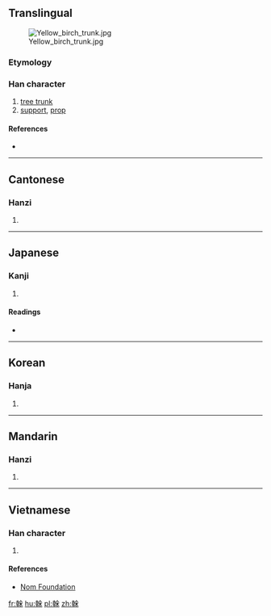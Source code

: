 {{also|乾}}
==Translingual==
[[Image:Yellow birch trunk.jpg|thumb]]

===Etymology===
{{Han compound|倝|木|c1=p|c2=s|t2=tree|ls=psc}}

===Han character===
{{Han char|rn=75|rad=木|as=10|sn=14|four=48494|canj=JJOD|ids=⿸⿰𠦝𠆢木}}

# [[tree trunk]]
# [[support]], [[prop]]

====References====
* {{Han ref|kx=0544.010|dkj=15257|dj=0931.200|hdz=21261.100|uh=69A6|ud=27046|bh=BA6D|bd=47725}}

----

==Cantonese==

===Hanzi===
{{yue-hanzi|jyut=[[gon3]], [[hon4]]|y=gon3, hon4}}

# {{defn|lang=yue|sort=木10}}

----

==Japanese==

===Kanji===
{{ja-kanji|grade=|rs=木10}}

# {{defn|lang=ja|sort=木10}}

====Readings====
* {{ja-readings|on=[[かん]] (kan)|kun=[[みき]] (miki)}}

----

==Korean==

===Hanja===
{{ko-hanja|hangeul=간|eumhun=|rv=gan|mr=kan|y=kan}}

# {{defn|lang=ko|sort=木10}}

----

==Mandarin==

===Hanzi===
{{cmn-hanzi|pin=[[gàn]] ([[gan4]])|wg=kan<sup>4</sup>}}

# {{defn|lang=cmn|sort=木10}}

----

==Vietnamese==

===Han character===
{{vi-readings|rs=木10| hanviet = cán}}

# {{defn|lang=vi|sort=木10}}

====References====
*[http://nomfoundation.org/common/nom_details.php?codepoint=69a6 Nom Foundation]

[[fr:榦]]
[[hu:榦]]
[[pl:榦]]
[[zh:榦]]